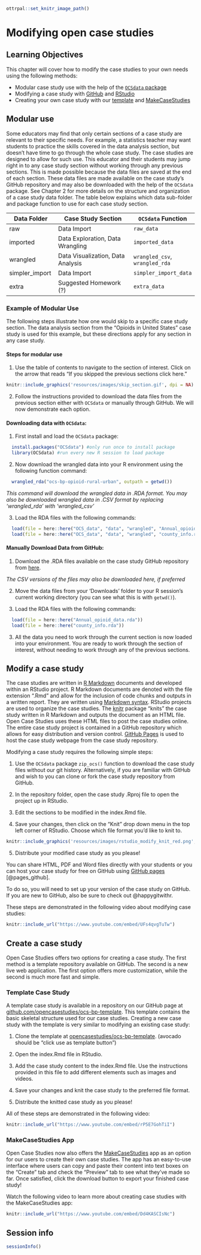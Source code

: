 
```r
ottrpal::set_knitr_image_path()
```

# Modifying open case studies

## Learning Objectives

This chapter will cover how to modify the case studies to your own needs using the following methods:  

- Modular case study use with the help of the [`OCSdata` package](https://github.com/opencasestudies/OCSdata)
- Modifying a case study with [GitHub](https://github.com/opencasestudies) and [RStudio](https://www.rstudio.com/)
- Creating your own case study with our [template](https://github.com/opencasestudies/ocs-bp-template) and [MakeCaseStudies](https://rsconnect.biostat.jhsph.edu/MakeCaseStudies/)

## Modular use

Some educators may find that only certain sections of a case study are relevant to their specific needs. For example, a statistics teacher may want students to practice the skills covered in the data analysis section, but doesn't have time to go through the whole case study. The case studies are designed to allow for such use. This educator and their students may jump right in to any case study section without working through any previous sections. This is made possible because the data files are saved at the end of each section. These data files are made available on the case study's GitHub repository and may also be downloaded with the help of the `OCSdata` package. See Chapter 2 for more details on the structure and organization of a case study data folder. The table below explains which data sub-folder and package function to use for each case study section.

| Data Folder | Case Study Section | `OCSdata` Function |
| ----- | -------- | ------ |
| raw | Data Import | `raw_data` |
| imported | Data Exploration, Data Wrangling | `imported_data` |
| wrangled | Data Visualization, Data Analysis | `wrangled_csv`, `wrangled_rda` |
| simpler_import | Data Import | `simpler_import_data` |
| extra | Suggested Homework (?) | `extra_data` |

### Example of Modular Use

The following steps illustrate how one would skip to a specific case study section. The data analysis section from the "Opioids in United States" case study is used for this example, but these directions apply for any section in any case study.

#### Steps for modular use

1) Use the table of contents to navigate to the section of interest. Click on the arrow that reads "If you skipped the previous sections click here."

```r
knitr::include_graphics('resources/images/skip_section.gif', dpi = NA)
```

2) Follow the instructions provided to download the data files from the previous section either with `OCSdata` or manually through GitHub. We will now demonstrate each option.

#### Downloading data with `OCSdata`:

1) First install and load the `OCSdata` package:
  
```r
  install.packages("OCSdata") #only run once to install package
  library(OCSdata) #run every new R session to load package
```

2) Now download the wrangled data into your R environment using the following function command:
  
```r
  wrangled_rda("ocs-bp-opioid-rural-urban", outpath = getwd())
```
  
*This command will download the wrangled data in .RDA format. You may also be downloaded wrangled data in .CSV format by replacing 'wrangled_rda' with 'wrangled_csv'*

3) Load the RDA files with the following commands:

```r
  load(file = here::here("OCS_data", "data", "wrangled", "Annual_opioid_data.rda"))
  load(file = here::here("OCS_data", "data", "wrangled", "county_info.rda"))
```

#### Manually Download Data from GitHub:

 1) Download the .RDA files available on the case study GitHub repository from [here](https://github.com/opencasestudies/ocs-bp-opioid-rural-urban/tree/master/data/wrangled).

  *The CSV versions of the files may also be downloaded here, if preferred*

  2) Move the data files from your 'Downloads' folder to your R session's current working directory (you can see what this is with ```getwd()```).

 3) Load the RDA files with the following commands:
  
```r
  load(file = here::here("Annual_opioid_data.rda"))
  load(file = here::here("county_info.rda"))
```

3) All the data you need to work through the current section is now loaded into your environment. You are ready to work through the section of interest, without needing to work through any of the previous sections.

## Modify a case study

The case studies are written in [R Markdown](https://rmarkdown.rstudio.com/) documents and developed within an RStudio project. R Markdown documents are denoted with the file extension ".Rmd" and allow for the inclusion of code chunks and outputs in a written report. They are written using [Markdown syntax](https://raw.githubusercontent.com/rstudio/cheatsheets/main/rmarkdown.pdf). RStudio projects are used to organize the case studies. The [knitr](https://yihui.org/knitr/) package "knits" the case study written in R Markdown and outputs the document as an HTML file. Open Case Studies uses these HTML files to post the case studies online. The entire case study project is contained in a GitHub repository which allows for easy distribution and version control. [GitHub Pages](https://pages.github.com/) is used to host the case study webpage from the case study repository.


Modifying a case study requires the following simple steps:

1. Use the `OCSdata` package `zip_ocs()` function to download the case study files without our git history. Alternatively, if you are familiar with GitHub and wish to you can clone or fork the case study repository from GitHub. 

2. In the repository folder, open the case study .Rproj file to open the project up in RStudio.

3. Edit the sections to be modified in the index.Rmd file.

4. Save your changes, then click on the "Knit" drop down menu in the top left corner of RStudio. Choose which file format you'd like to knit to.

```r
knitr::include_graphics('resources/images/rstudio_modify_knit_red.png', dpi = NA)
```

5. Distribute your modified case study as you please! 

You can share HTML, PDF and Word files directly with your students or you can host your case study for free on GitHub using [GitHub pages](https://pages.github.com/) [@pages_github]. 

To do so, you will need to set up your version of the case study on GitHub. If you  are new to GitHub, also be sure to check out @happygitwithr.


These steps are demonstrated in the following video about modifying case studies:

```r
knitr::include_url("https://www.youtube.com/embed/UFs4qvgTuTw")
```


## Create a case study

Open Case Studies offers two options for creating a case study. The first method is a template repository available on GitHub. The second is a new live web application. The first option offers more customization, while the second is much more fast and simple.

### Template Case Study

A template case study is available in a repository on our GitHub page at [github.com/opencasestudies/ocs-bp-template](https://github.com/opencasestudies/ocs-bp-template). This template contains the basic skeletal structure used for our case studies. Creating a new case study with the template is very similar to modifying an existing case study:

1. Clone the template at [opencasestudies/ocs-bp-template](https://github.com/opencasestudies/ocs-bp-template). (avocado should be "click use as template button")

2. Open the index.Rmd file in RStudio.

3. Add the case study content to the index.Rmd file. Use the instructions provided in this file to add different elements such as images and videos.

4. Save your changes and knit the case study to the preferred file format.

5. Distribute the knitted case study as you please!

All of these steps are demonstrated in the following video:


```r
knitr::include_url("https://www.youtube.com/embed/rP5E7GohTiI")
```

### MakeCaseStudies App

Open Case Studies now also offers the [MakeCaseStudies](https://rsconnect.biostat.jhsph.edu/MakeCaseStudies/) app as an option for our users to create their own case studies. The app has an easy-to-use interface where users can copy and paste their content into text boxes on the "Create" tab and check the "Preview" tab to see what they’ve made so far. Once satisfied, click the download button to export your finished case study!

Watch the following video to learn more about creating case studies with the MakeCaseStudies app:


```r
knitr::include_url("https://www.youtube.com/embed/Dd4KASCIsNc")
```


## Session info

```r
sessionInfo()
```
